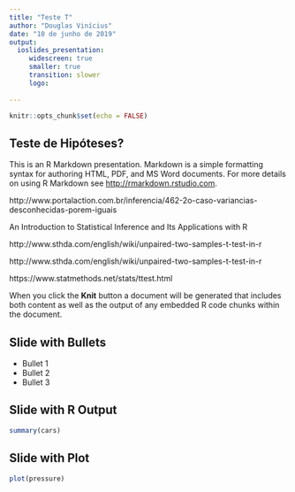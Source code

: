 ```yaml
---
title: "Teste T"
author: "Douglas Vinícius"
date: "10 de junho de 2019"
output: 
  ioslides_presentation:
     widescreen: true
     smaller: true
     transition: slower
     logo: 
     
---
```


```r
knitr::opts_chunk$set(echo = FALSE)
```

## Teste de Hipóteses?

This is an R Markdown presentation. Markdown is a simple formatting syntax for authoring HTML, PDF, and MS Word documents. For more details on using R Markdown see <http://rmarkdown.rstudio.com>.

http://www.portalaction.com.br/inferencia/462-2o-caso-variancias-desconhecidas-porem-iguais


An Introduction to Statistical Inference and Its Applications with R

http://www.sthda.com/english/wiki/unpaired-two-samples-t-test-in-r

http://www.sthda.com/english/wiki/unpaired-two-samples-t-test-in-r

https://www.statmethods.net/stats/ttest.html

When you click the **Knit** button a document will be generated that includes both content as well as the output of any embedded R code chunks within the document.

## Slide with Bullets

- Bullet 1
- Bullet 2
- Bullet 3

## Slide with R Output

```r
summary(cars)
```

## Slide with Plot

```r
plot(pressure)
```

